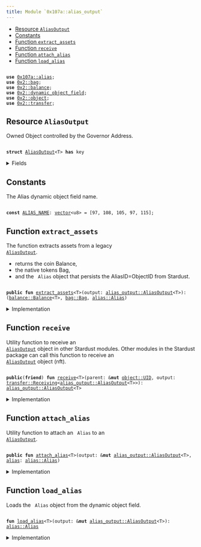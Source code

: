 ```yaml
---
title: Module `0x107a::alias_output`
---
```




-  [Resource `AliasOutput`](#0x107a_alias_output_AliasOutput)
-  [Constants](#@Constants_0)
-  [Function `extract_assets`](#0x107a_alias_output_extract_assets)
-  [Function `receive`](#0x107a_alias_output_receive)
-  [Function `attach_alias`](#0x107a_alias_output_attach_alias)
-  [Function `load_alias`](#0x107a_alias_output_load_alias)


<pre><code>
<b>use</b> <a href="alias.md#0x107a_alias">0x107a::alias</a>;
<b>use</b> <a href="../iota-framework/bag.md#0x2_bag">0x2::bag</a>;
<b>use</b> <a href="../iota-framework/balance.md#0x2_balance">0x2::balance</a>;
<b>use</b> <a href="../iota-framework/dynamic_object_field.md#0x2_dynamic_object_field">0x2::dynamic_object_field</a>;
<b>use</b> <a href="../iota-framework/object.md#0x2_object">0x2::object</a>;
<b>use</b> <a href="../iota-framework/transfer.md#0x2_transfer">0x2::transfer</a>;
</code></pre>



<Link id="0x107a_alias_output_AliasOutput"></Link>

## Resource `AliasOutput`

Owned Object controlled by the Governor Address.


<pre><code>
<b>struct</b> <a href="alias_output.md#0x107a_alias_output_AliasOutput">AliasOutput</a>&lt;T&gt; <b>has</b> key
</code></pre>



<details>
<summary>Fields</summary>


<dl>
<dt>
<code>
id: <a href="../iota-framework/object.md#0x2_object_UID">object::UID</a></code>
</dt>
<dd>
 This is a "random" UID, not the AliasID from Stardust.
</dd>
<dt>
<code>
<a href="../iota-framework/balance.md#0x2_balance">balance</a>: <a href="../iota-framework/balance.md#0x2_balance_Balance">balance::Balance</a>&lt;T&gt;</code>
</dt>
<dd>
 The amount of coins held by the output.
</dd>
<dt>
<code>
native_tokens: <a href="../iota-framework/bag.md#0x2_bag_Bag">bag::Bag</a></code>
</dt>
<dd>
 The <code>
Bag</code> holds native tokens, key-ed by the stringified type of the asset.
 Example: key: "0xabcded::soon::SOON", value: Balance<0xabcded::soon::SOON>.
</dd>
</dl>


</details>

<Link id="@Constants_0"></Link>

## Constants


<Link id="0x107a_alias_output_ALIAS_NAME"></Link>

The Alias dynamic object field name.


<pre><code>
<b>const</b> <a href="alias_output.md#0x107a_alias_output_ALIAS_NAME">ALIAS_NAME</a>: <a href="../move-stdlib/vector.md#0x1_vector">vector</a>&lt;u8&gt; = [97, 108, 105, 97, 115];
</code></pre>



<Link id="0x107a_alias_output_extract_assets"></Link>

## Function `extract_assets`

The function extracts assets from a legacy <code>
<a href="alias_output.md#0x107a_alias_output_AliasOutput">AliasOutput</a></code>.
- returns the coin Balance,
- the native tokens Bag,
- and the <code>
Alias</code> object that persists the AliasID=ObjectID from Stardust.


<pre><code>
<b>public</b> <b>fun</b> <a href="alias_output.md#0x107a_alias_output_extract_assets">extract_assets</a>&lt;T&gt;(output: <a href="alias_output.md#0x107a_alias_output_AliasOutput">alias_output::AliasOutput</a>&lt;T&gt;): (<a href="../iota-framework/balance.md#0x2_balance_Balance">balance::Balance</a>&lt;T&gt;, <a href="../iota-framework/bag.md#0x2_bag_Bag">bag::Bag</a>, <a href="alias.md#0x107a_alias_Alias">alias::Alias</a>)
</code></pre>



<details>
<summary>Implementation</summary>


<pre><code>
<b>public</b> <b>fun</b> <a href="alias_output.md#0x107a_alias_output_extract_assets">extract_assets</a>&lt;T&gt;(<b>mut</b> output: <a href="alias_output.md#0x107a_alias_output_AliasOutput">AliasOutput</a>&lt;T&gt;): (Balance&lt;T&gt;, Bag, Alias) \{
    // Load the related <a href="alias.md#0x107a_alias">alias</a> <a href="../iota-framework/object.md#0x2_object">object</a>.
    <b>let</b> <a href="alias.md#0x107a_alias">alias</a> = <a href="alias_output.md#0x107a_alias_output_load_alias">load_alias</a>(&<b>mut</b> output);

    // Unpack the output into its basic part.
    <b>let</b> <a href="alias_output.md#0x107a_alias_output_AliasOutput">AliasOutput</a> \{
        id,
        <a href="../iota-framework/balance.md#0x2_balance">balance</a>,
        native_tokens
    } = output;

    // Delete the output.
    <a href="../iota-framework/object.md#0x2_object_delete">object::delete</a>(id);

    (<a href="../iota-framework/balance.md#0x2_balance">balance</a>, native_tokens, <a href="alias.md#0x107a_alias">alias</a>)
}
</code></pre>



</details>

<Link id="0x107a_alias_output_receive"></Link>

## Function `receive`

Utility function to receive an <code>
<a href="alias_output.md#0x107a_alias_output_AliasOutput">AliasOutput</a></code> object in other Stardust modules.
Other modules in the Stardust package can call this function to receive an <code>
<a href="alias_output.md#0x107a_alias_output_AliasOutput">AliasOutput</a></code> object (nft).


<pre><code>
<b>public</b>(<b>friend</b>) <b>fun</b> <a href="alias_output.md#0x107a_alias_output_receive">receive</a>&lt;T&gt;(parent: &<b>mut</b> <a href="../iota-framework/object.md#0x2_object_UID">object::UID</a>, output: <a href="../iota-framework/transfer.md#0x2_transfer_Receiving">transfer::Receiving</a>&lt;<a href="alias_output.md#0x107a_alias_output_AliasOutput">alias_output::AliasOutput</a>&lt;T&gt;&gt;): <a href="alias_output.md#0x107a_alias_output_AliasOutput">alias_output::AliasOutput</a>&lt;T&gt;
</code></pre>



<details>
<summary>Implementation</summary>


<pre><code>
<b>public</b>(<a href="../iota-framework/package.md#0x2_package">package</a>) <b>fun</b> <a href="alias_output.md#0x107a_alias_output_receive">receive</a>&lt;T&gt;(parent: &<b>mut</b> UID, output: Receiving&lt;<a href="alias_output.md#0x107a_alias_output_AliasOutput">AliasOutput</a>&lt;T&gt;&gt;) : <a href="alias_output.md#0x107a_alias_output_AliasOutput">AliasOutput</a>&lt;T&gt; \{
    <a href="../iota-framework/transfer.md#0x2_transfer_receive">transfer::receive</a>(parent, output)
}
</code></pre>



</details>

<Link id="0x107a_alias_output_attach_alias"></Link>

## Function `attach_alias`

Utility function to attach an <code>
Alias</code> to an <code>
<a href="alias_output.md#0x107a_alias_output_AliasOutput">AliasOutput</a></code>.


<pre><code>
<b>public</b> <b>fun</b> <a href="alias_output.md#0x107a_alias_output_attach_alias">attach_alias</a>&lt;T&gt;(output: &<b>mut</b> <a href="alias_output.md#0x107a_alias_output_AliasOutput">alias_output::AliasOutput</a>&lt;T&gt;, <a href="alias.md#0x107a_alias">alias</a>: <a href="alias.md#0x107a_alias_Alias">alias::Alias</a>)
</code></pre>



<details>
<summary>Implementation</summary>


<pre><code>
<b>public</b> <b>fun</b> <a href="alias_output.md#0x107a_alias_output_attach_alias">attach_alias</a>&lt;T&gt;(output: &<b>mut</b> <a href="alias_output.md#0x107a_alias_output_AliasOutput">AliasOutput</a>&lt;T&gt;, <a href="alias.md#0x107a_alias">alias</a>: Alias) \{
    <a href="../iota-framework/dynamic_object_field.md#0x2_dynamic_object_field_add">dynamic_object_field::add</a>(&<b>mut</b> output.id, <a href="alias_output.md#0x107a_alias_output_ALIAS_NAME">ALIAS_NAME</a>, <a href="alias.md#0x107a_alias">alias</a>)
}
</code></pre>



</details>

<Link id="0x107a_alias_output_load_alias"></Link>

## Function `load_alias`

Loads the <code>
Alias</code> object from the dynamic object field.


<pre><code>
<b>fun</b> <a href="alias_output.md#0x107a_alias_output_load_alias">load_alias</a>&lt;T&gt;(output: &<b>mut</b> <a href="alias_output.md#0x107a_alias_output_AliasOutput">alias_output::AliasOutput</a>&lt;T&gt;): <a href="alias.md#0x107a_alias_Alias">alias::Alias</a>
</code></pre>



<details>
<summary>Implementation</summary>


<pre><code>
<b>fun</b> <a href="alias_output.md#0x107a_alias_output_load_alias">load_alias</a>&lt;T&gt;(output: &<b>mut</b> <a href="alias_output.md#0x107a_alias_output_AliasOutput">AliasOutput</a>&lt;T&gt;): Alias \{
    <a href="../iota-framework/dynamic_object_field.md#0x2_dynamic_object_field_remove">dynamic_object_field::remove</a>(&<b>mut</b> output.id, <a href="alias_output.md#0x107a_alias_output_ALIAS_NAME">ALIAS_NAME</a>)
}
</code></pre>



</details>
